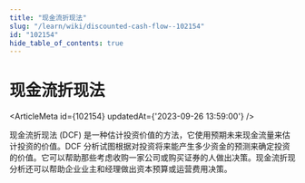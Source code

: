 ```yaml
---
title: "现金流折现法"
slug: "/learn/wiki/discounted-cash-flow--102154"
id: "102154"
hide_table_of_contents: true
---
```



# 现金流折现法

<ArticleMeta id={102154} updatedAt={'2023-09-26 13:59:00'} />
<div className='border-solid border-b border-t-0 my-4 border-[var(--ifm-color-gray-300)]' />

现金流折现法 (DCF) 是一种估计投资价值的方法，它使用预期未来现金流量来估计投资的价值。DCF 分析试图根据对投资将来能产生多少资金的预测来确定投资的价值。它可以帮助那些考虑收购一家公司或购买证券的人做出决策。现金流折现分析还可以帮助企业业主和经理做出资本预算或运营费用决策。
